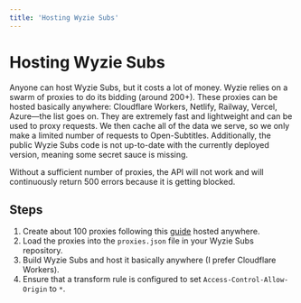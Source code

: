 ```yaml
---
title: 'Hosting Wyzie Subs'
---
```


# Hosting Wyzie Subs

Anyone can host Wyzie Subs, but it costs a lot of money. Wyzie relies on a swarm of proxies to do its bidding (around 200+). These proxies can be hosted basically anywhere: Cloudflare Workers, Netlify, Railway, Vercel, Azure—the list goes on. They are extremely fast and lightweight and can be used to proxy requests. We then cache all of the data we serve, so we only make a limited number of requests to Open-Subtitles. Additionally, the public Wyzie Subs code is not up-to-date with the currently deployed version, meaning some secret sauce is missing.

<Warning>
Without a sufficient number of proxies, the API will not work and will continuously return 500 errors because it is getting blocked.
</Warning>

## Steps

1. Create about 100 proxies following this [guide](/proxy/hosting) hosted anywhere.
2. Load the proxies into the `proxies.json` file in your Wyzie Subs repository.
3. Build Wyzie Subs and host it basically anywhere (I prefer Cloudflare Workers).
4. Ensure that a transform rule is configured to set `Access-Control-Allow-Origin` to `*`.